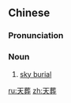 ==Chinese==
{{zh-forms}}
{{wikipedia|lang=zh}}

===Pronunciation===
{{zh-pron
|m=tiānzàng
|c=tin1 zong3
|cat=n
}}

===Noun===
{{zh-noun}}

# [[sky burial]]

{{zh-cat|Death}}

[[ru:天葬]]
[[zh:天葬]]